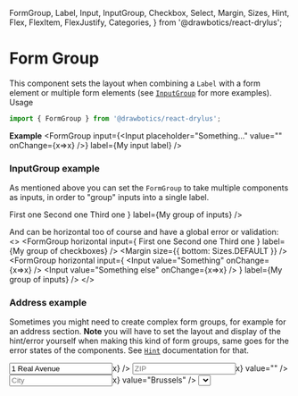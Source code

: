   FormGroup,
  Label,
  Input,
  InputGroup,
  Checkbox,
  Select,
  Margin,
  Sizes,
  Hint,
  Flex,
  FlexItem,
  FlexJustify,
  Categories,
} from '@drawbotics/react-drylus';



# Form Group
This component sets the layout when combining a `Label` with a form element or multiple form elements (see [`InputGroup`](/forms/input-group) for more examples).
Usage
```jsx
import { FormGroup } from '@drawbotics/react-drylus';
```

__Example__
<Playground component={FormGroup}>
  <FormGroup
    input={<Input placeholder="Something..." value="" onChange={x=>x} />}
    label={<Label>My input label</Label>} />
</Playground>


### InputGroup example
As mentioned above you can set the `FormGroup` to take multiple components as inputs, in order to "group" inputs into a single label.

<Playground>
  <FormGroup
    input={
      <InputGroup hint="This is a global hint">
        <Checkbox checked>First one</Checkbox>
        <Checkbox>Second one</Checkbox>
        <Checkbox>Third one</Checkbox>
      </InputGroup>
    }
    label={<Label>My group of inputs</Label>} />
</Playground>

And can be horizontal too of course and have a global error or validation:
<Playground>
  <>
    <FormGroup
      horizontal
      input={
        <InputGroup error="This is a global error">
          <Checkbox checked>First one</Checkbox>
          <Checkbox>Second one</Checkbox>
          <Checkbox>Third one</Checkbox>
        </InputGroup>
      }
      label={<Label>My group of checkboxes</Label>} />
    <Margin size={{ bottom: Sizes.DEFAULT }} />
    <FormGroup
      horizontal
      input={
        <InputGroup valid>
          <Input value="Something" onChange={x=>x} />
          <Input value="Something else" onChange={x=>x} />
        </InputGroup>
      }
      label={<Label>My group of inputs</Label>} />
  </>
</Playground>


### Address example
Sometimes you might need to create complex form groups, for example for an address section. **Note** you will have to set the layout and display of the hint/error yourself when making this kind of form groups, same goes for the error states of the components. See [`Hint`](/forms/hint) documentation for that.

<Playground>
  <FormGroup
    input={
      <>
        <Flex vSpacing={Sizes.EXTRA_SMALL} hSpacing={Sizes.EXTRA_SMALL} justify={FlexJustify.START} wrap>
          <FlexItem flex={3/4}>
            <Input valid placeholder="Street & Number" value="1 Real Avenue" onChange={x=>x} />
          </FlexItem>
          <FlexItem flex={1/4}>
            <Input error placeholder="ZIP" onChange={x=>x} value="" />
          </FlexItem>
          <FlexItem flex={1/2}>
            <Input valid placeholder="City" onChange={x=>x} value="Brussels" />
          </FlexItem>
          <FlexItem flex={1/2}>
            <Select error placeholder="Country" options={[{ value: 'IT', label: 'Italy' }, { value: 'FR', label: 'France' }]} onChange={x=>x} />
          </FlexItem>
        </Flex>
        <Hint category={Categories.DANGER}>All fields are required</Hint>
      </>
    }
    label={<Label>Address of residence</Label>} />
</Playground>
